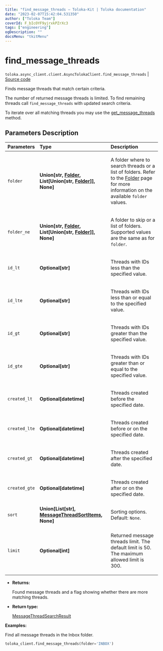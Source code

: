 ```yaml
---
title: "find_message_threads — Toloka-Kit | Toloka documentation"
date: "2023-02-07T15:42:04.531350"
author: ["Toloka Team"]
coverId: F_bIcOYF9yjrxkPZrXc3
tags: ["engineering"]
ogDescription: ""
docsMenu: "tkitMenu"
---
```


# find_message_threads
`toloka.async_client.client.AsyncTolokaClient.find_message_threads` | [Source code](https://github.com/Toloka/toloka-kit/blob/v1.1.3/src/client/__init__.py#L0)

Finds message threads that match certain criteria.

The number of returned message threads is limited. To find remaining threads call `find_message_threads` with updated search criteria.

To iterate over all matching threads you may use the [get_message_threads](/docs-new/toloka-kit/reference/toloka.client.TolokaClient.get_message_threads) method.

## Parameters Description

| Parameters | Type | Description |
| :----------| :----| :-----------|
`folder`|**Union\[str, [Folder](/docs-new/toloka-kit/reference/toloka.client.message_thread.Folder), List\[Union\[str, [Folder](/docs-new/toloka-kit/reference/toloka.client.message_thread.Folder)\]\], None\]**|<p>A folder where to search threads or a list of folders. Refer to the [Folder](/docs-new/toloka-kit/reference/toloka.client.message_thread.Folder) page for more information on the available `folder` values.</p>
`folder_ne`|**Union\[str, [Folder](/docs-new/toloka-kit/reference/toloka.client.message_thread.Folder), List\[Union\[str, [Folder](/docs-new/toloka-kit/reference/toloka.client.message_thread.Folder)\]\], None\]**|<p>A folder to skip or a list of folders. Supported values are the same as for `folder`.</p>
`id_lt`|**Optional\[str\]**|<p>Threads with IDs less than the specified value.</p>
`id_lte`|**Optional\[str\]**|<p>Threads with IDs less than or equal to the specified value.</p>
`id_gt`|**Optional\[str\]**|<p>Threads with IDs greater than the specified value.</p>
`id_gte`|**Optional\[str\]**|<p>Threads with IDs greater than or equal to the specified value.</p>
`created_lt`|**Optional\[datetime\]**|<p>Threads created before the specified date.</p>
`created_lte`|**Optional\[datetime\]**|<p>Threads created before or on the specified date.</p>
`created_gt`|**Optional\[datetime\]**|<p>Threads created after the specified date.</p>
`created_gte`|**Optional\[datetime\]**|<p>Threads created after or on the specified date.</p>
`sort`|**Union\[List\[str\], [MessageThreadSortItems](/docs-new/toloka-kit/reference/toloka.client.search_requests.MessageThreadSortItems), None\]**|<p>Sorting options. Default: `None`.</p>
`limit`|**Optional\[int\]**|<p>Returned message threads limit. The default limit is 50. The maximum allowed limit is 300.</p>

* **Returns:**

  Found message threads and a flag showing whether there are more matching threads.

* **Return type:**

  [MessageThreadSearchResult](/docs-new/toloka-kit/reference/toloka.client.search_results.MessageThreadSearchResult)

**Examples:**

Find all message threads in the Inbox folder.

```python
toloka_client.find_message_threads(folder='INBOX')
```
